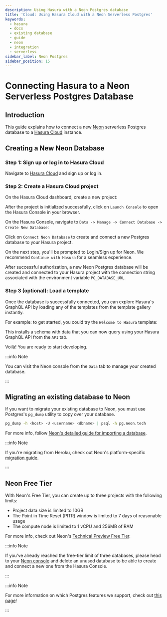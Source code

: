 ```yaml
---
description: Using Hasura with a Neon Postgres database
title: 'Cloud: Using Hasura Cloud with a Neon Serverless Postgres'
keywords:
  - hasura
  - docs
  - existing database
  - guide
  - neon
  - integration
  - serverless
sidebar_label: Neon Postgres
sidebar_position: 15
---
```



# Connecting Hasura to a Neon Serverless Postgres Database

## Introduction

This guide explains how to connect a new [Neon](https://neon.tech/) serverless Postgres database to a [Hasura Cloud](https://cloud.hasura.io) instance.

## Creating a New Neon Database

### Step 1: Sign up or log in to Hasura Cloud

Navigate to [Hasura Cloud](https://cloud.hasura.io/signup/?pg=docs&plcmt=body&cta=navigate-to-hasura-cloud&tech=default)
and sign up or log in.

### Step 2: Create a Hasura Cloud project

On the Hasura Cloud dashboard, create a new project:

<Thumbnail src="/img/cloud-dbs/create-hasura-cloud-project.png" alt="Create Hasura Cloud project" />

After the project is initialized successfully, click on `Launch Console` to open the Hasura Console in your browser.

On the Hasura Console, navigate to `Data -> Manage -> Connect Database -> Create New Database`:

Click on `Connect Neon Database` to create and connect a new Postgres database to your Hasura project.

<Thumbnail src="/img/cloud-dbs/neon/connect_neon_database.png" alt="Connect Neon database" widht="700px" />

On the next step, you'll be prompted to Login/Sign up for Neon. We recommend `Continue with Hasura` for a seamless
experience.

<Thumbnail src="/img/cloud-dbs/neon/neon_authentication.png" alt="Neon Authentication" widht="700px" />

After successful authorization, a new Neon Postgres database will be created and connected to your Hasura project with
the connection string associated with the environment variable `PG_DATABASE_URL`.

### Step 3 (optional): Load a template

Once the database is successfully connected, you can explore Hasura's GraphQL API by loading any of the templates from
the template gallery instantly.

For example: to get started, you could try the `Welcome to Hasura` template:

<Thumbnail src="/img/cloud-dbs/neon/hasura_hello_world_template.png" alt="Hello World Template" widht="700px" />

This installs a schema with data that you can now query using your Hasura GraphQL API from the `API` tab.

Voilà! You are ready to start developing.

<Thumbnail src="/img/cloud-dbs/hasura-console.png" alt="Hasura Console" />

:::info Note

You can visit the Neon console from the `Data` tab to manage your created database.

<Thumbnail src="/img/cloud-dbs/neon/neon_console_link_page.png" alt="Neon Console Link" widht="700px" />

:::

## Migrating an existing database to Neon

If you want to migrate your existing database to Neon, you must use Postgres's `pg_dump` utility to copy over your
database.

```bash
pg_dump -h <host> -U <username> <dbname> | psql -h pg.neon.tech
```

For more info, follow
[Neon's detailed guide for importing a database](https://neon.tech/docs/how-to-guides/import-an-existing-database/).

:::info Note

If you're migrating from Heroku, check out Neon's platform-specific
[migration guide](https://neon.tech/docs/how-to-guides/hasura-heroku-migration/).

:::

## Neon Free Tier

With Neon's Free Tier, you can create up to three projects with the following limits:

- Project data size is limited to 10GB
- The Point in Time Reset (PITR) window is limited to 7 days of reasonable usage
- The compute node is limited to 1 vCPU and 256MB of RAM

For more info, check out Neon's
[Technical Preview Free Tier](https://neon.tech/docs/reference/technical-preview-free-tier/).

:::info Note

If you've already reached the free-tier limit of three databases, please head to your
[Neon console](https://console.neon.tech/) and delete an unused database to be able to create and connect a new one from
the Hasura Console.

<Thumbnail src="/img/cloud-dbs/neon/free_tier_exceeded_neon.png" alt="Neon Free Tier Warning" widht="700px" />

:::

:::info Note

For more information on which Postgres features we support, check out [this page](/databases/index.mdx#feature-support)!

:::
